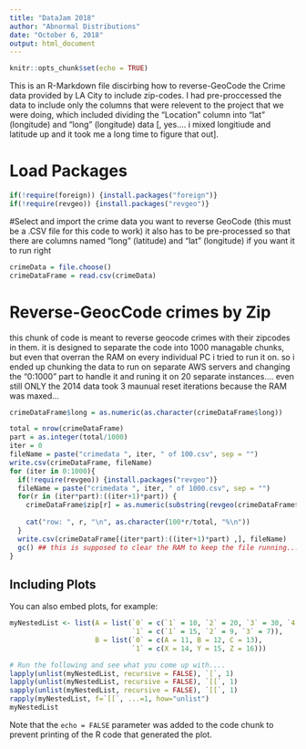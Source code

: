 ```yaml
---
title: "DataJam 2018"
author: "Abnormal Distributions"
date: "October 6, 2018"
output: html_document
---
```


```r
knitr::opts_chunk$set(echo = TRUE)
```
This is an R-Markdown file discirbing how to reverse-GeoCode the Crime data provided by LA City to include zip-codes. I had pre-proccessed the data to include only the columns that were relevent to the project that we were doing, which included dividing the "Location" column into "lat" (longitude) and "long" (longitude) data [, yes.... i mixed longitiude and latitude up and it took me a long time to figure that out].


# Load Packages
```r
if(!require(foreign)) {install.packages("foreign")}
if(!require(revgeo)) {install.packages("revgeo")}

```

#Select and import the crime data you want to reverse GeoCode (this must be a .CSV file for this code to work)
it also has to be pre-processed so that there are columns named "long" (latitude) and "lat" (longitude) if you want it to run right
```r
crimeData = file.choose()
crimeDataFrame = read.csv(crimeData)

```

# Reverse-GeocCode crimes by Zip
this chunk of code is meant to reverse geocode crimes with their zipcodes in them. it is designed to separate the code into 1000 managable chunks, but even that overran the RAM on every individual PC i tried to run it on. so i ended up chunking the data to run on separate AWS servers and changing the "0:1000" part to handle it and runing it on 20 separate instances.... even still ONLY the 2014 data took 3 maunual reset iterations because the RAM was maxed...
```r
crimeDataFrame$long = as.numeric(as.character(crimeDataFrame$long))

total = nrow(crimeDataFrame)
part = as.integer(total/1000)
iter = 0
fileName = paste("crimedata ", iter, " of 100.csv", sep = "")
write.csv(crimeDataFrame, fileName)
for (iter in 0:1000){
  if(!require(revgeo)) {install.packages("revgeo")}
  fileName = paste("crimedata ", iter, " of 1000.csv", sep = "")
  for(r in (iter*part):((iter+1)*part)) {
    crimeDataFrame$zip[r] = as.numeric(substring(revgeo(crimeDataFrame$long[r], crimeDataFrame$lat[r], output = "hash", item="zip"),1,5))
    
    cat("row: ", r, "\n", as.character(100*r/total, "%\n"))
  }
  write.csv(crimeDataFrame[(iter*part):((iter+1)*part) ,], fileName)
  gc() ## this is supposed to clear the RAM to keep the file running.... it didn't work maybe you can think of a better solution
}


```


## Including Plots

You can also embed plots, for example:

```r
myNestedList <- list(A = list(`0` = c(`1` = 10, `2` = 20, `3` = 30, `4` = 72),
                              `1` = c(`1` = 15, `2` = 9, `3` = 7)),
                     B = list(`0` = c(A = 11, B = 12, C = 13),
                              `1` = c(X = 14, Y = 15, Z = 16)))

# Run the following and see what you come up with....
lapply(unlist(myNestedList, recursive = FALSE), `[`, 1)
lapply(unlist(myNestedList, recursive = FALSE), `[[`, 1)
sapply(unlist(myNestedList, recursive = FALSE), `[[`, 1)
rapply(myNestedList, f=`[[`, ...=1, how="unlist")
myNestedList
```

Note that the `echo = FALSE` parameter was added to the code chunk to prevent printing of the R code that generated the plot.
